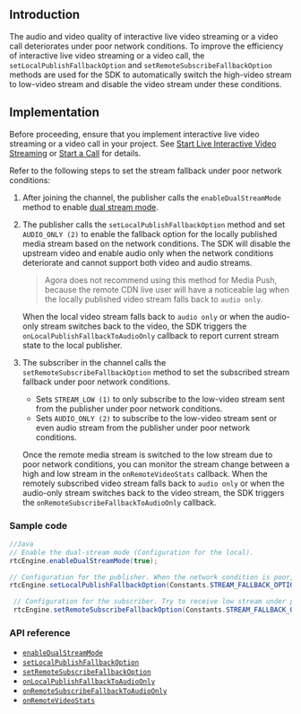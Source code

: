 <PlatformWrapper platform="android">

## Introduction

The audio and video quality of interactive live video streaming or a video call deteriorates under poor network conditions. To improve the efficiency of interactive live video streaming or a video call, the `setLocalPublishFallbackOption` and `setRemoteSubscribeFallbackOption` methods are used for the SDK to automatically switch the high-video stream to low-video stream and disable the video stream under these conditions.


## Implementation

Before proceeding, ensure that you implement interactive live video streaming or a video call in your project. See [Start Live Interactive Video Streaming](start_live_android) or [Start a Call](start_call_android) for details.

Refer to the following steps to set the stream fallback under poor network conditions:

1. After joining the channel, the publisher calls the `enableDualStreamMode` method to enable [dual stream mode](../reference/glossary#dual-stream-mode).
2. The publisher calls the `setLocalPublishFallbackOption` method and set `AUDIO_ONLY (2)` to enable the fallback option for the locally published media stream based on the network conditions. The SDK will disable the upstream video and enable audio only when the network conditions deteriorate and cannot support both video and audio streams.
	> Agora does not recommend using this method for Media Push, because the remote CDN live user will have a noticeable lag when the locally published video stream falls back to `audio only`.
	
	When the local video stream falls back to `audio only` or when the audio-only stream switches back to the video, the SDK triggers the `onLocalPublishFallbackToAudioOnly` callback to report current stream state to the local publisher.
3. The subscriber in the channel calls the `setRemoteSubscribeFallbackOption` method to set the subscribed stream fallback under poor network conditions.
	- Sets `STREAM_LOW (1)` to only subscribe to the low-video stream sent from the publisher under poor network conditions.
	- Sets `AUDIO_ONLY (2)` to subscribe to the low-video stream sent or even audio stream from the publisher under poor network conditions.
	
	Once the remote media stream is switched to the low stream due to poor network conditions, you can monitor the stream change between a high and low stream in the `onRemoteVideoStats` callback. When the remotely subscribed video stream falls back to `audio only` or when the audio-only stream switches back to the video stream, the SDK triggers the `onRemoteSubscribeFallbackToAudioOnly` callback. 


### Sample code

```java
//Java
// Enable the dual-stream mode (Configuration for the local).
rtcEngine.enableDualStreamMode(true);

// Configuration for the publisher. When the network condition is poor, send audio only. 
rtcEngine.setLocalPublishFallbackOption(Constants.STREAM_FALLBACK_OPTION_AUDIO_ONLY);

 // Configuration for the subscriber. Try to receive low stream under poor network conditions. When the current network conditions are not sufficient for video streams, receive audio stream only.    
 rtcEngine.setRemoteSubscribeFallbackOption(Constants.STREAM_FALLBACK_OPTION_AUDIO_ONLY);
```

### API reference

- [`enableDualStreamMode`](./API%20Reference/java/classio_1_1agora_1_1rtc_1_1_rtc_engine.html#a645cb7d0f3a59dda27b157cf130c8c9a)
- [`setLocalPublishFallbackOption`](./API%20Reference/java/classio_1_1agora_1_1rtc_1_1_rtc_engine.html#ac8c08e79844a4e62e0670553484cbe90)
- [`setRemoteSubscribeFallbackOption`](./API%20Reference/java/classio_1_1agora_1_1rtc_1_1_rtc_engine.html#af64301ea1788dad0561aa678f3fe6ad3)
- [`onLocalPublishFallbackToAudioOnly`](./API%20Reference/java/classio_1_1agora_1_1rtc_1_1_i_rtc_engine_event_handler.html#a899d84de53c9e21de614a9611f6e062b)
- [`onRemoteSubscribeFallbackToAudioOnly`](./API%20Reference/java/classio_1_1agora_1_1rtc_1_1_i_rtc_engine_event_handler.html#ad14676019bf51b9d9a9c5520e6e578dd)
- [`onRemoteVideoStats`](./API%20Reference/java/classio_1_1agora_1_1rtc_1_1_i_rtc_engine_event_handler.html#abb7af6e2827bbd03c6ab8338a0f616ca)


</PlatformWrapper>